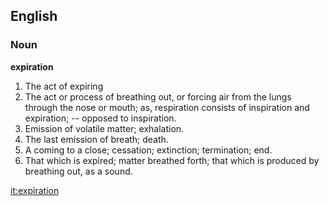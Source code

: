==English==

===Noun===

'''expiration'''

#The act of expiring
#The act or process of breathing out, or forcing air from the lungs through the nose or mouth; as, respiration consists of inspiration and expiration; -- opposed to inspiration.
#Emission of volatile matter; exhalation.
#The last emission of breath; death.
#A coming to a close; cessation; extinction; termination; end.
#That which is expired; matter breathed forth; that which is produced by breathing out, as a sound.

[[it:expiration]]